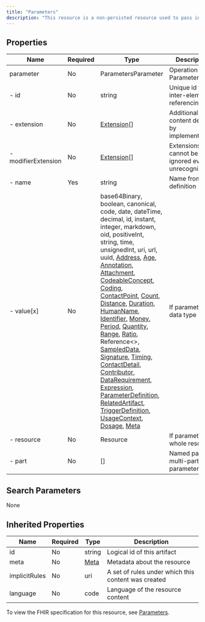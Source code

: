 ```yaml
---
title: "Parameters"
description: "This resource is a non-persisted resource used to pass information into and back from an [operation](/api/fhir/operations). It has no other use, and there is no RESTful endpoint associated with it."
---
```


## Properties

| Name                | Required | Type                                                                                                                                                                                                                                                                                                                                                                                                                                                                                                                                                                                                                                                                                                                                                                                                                                                                                                                                                                                                                                                                                                                                                                                                                                                                                                                                                                                                                                                                                                                                                                                                                                                                                                                                                                                                                                                      | Description                                            |
| ------------------- | -------- | --------------------------------------------------------------------------------------------------------------------------------------------------------------------------------------------------------------------------------------------------------------------------------------------------------------------------------------------------------------------------------------------------------------------------------------------------------------------------------------------------------------------------------------------------------------------------------------------------------------------------------------------------------------------------------------------------------------------------------------------------------------------------------------------------------------------------------------------------------------------------------------------------------------------------------------------------------------------------------------------------------------------------------------------------------------------------------------------------------------------------------------------------------------------------------------------------------------------------------------------------------------------------------------------------------------------------------------------------------------------------------------------------------------------------------------------------------------------------------------------------------------------------------------------------------------------------------------------------------------------------------------------------------------------------------------------------------------------------------------------------------------------------------------------------------------------------------------------------------- | ------------------------------------------------------ |
| parameter           | No       | ParametersParameter                                                                                                                                                                                                                                                                                                                                                                                                                                                                                                                                                                                                                                                                                                                                                                                                                                                                                                                                                                                                                                                                                                                                                                                                                                                                                                                                                                                                                                                                                                                                                                                                                                                                                                                                                                                                                                       | Operation Parameter                                    |
| - id                | No       | string                                                                                                                                                                                                                                                                                                                                                                                                                                                                                                                                                                                                                                                                                                                                                                                                                                                                                                                                                                                                                                                                                                                                                                                                                                                                                                                                                                                                                                                                                                                                                                                                                                                                                                                                                                                                                                                    | Unique id for inter-element referencing                |
| - extension         | No       | [Extension](/medical-api/fhir/data-types/extension)[]                                                                                                                                                                                                                                                                                                                                                                                                                                                                                                                                                                                                                                                                                                                                                                                                                                                                                                                                                                                                                                                                                                                                                                                                                                                                                                                                                                                                                                                                                                                                                                                                                                                                                                                                                                                                     | Additional content defined by implementations          |
| - modifierExtension | No       | [Extension](/medical-api/fhir/data-types/extension)[]                                                                                                                                                                                                                                                                                                                                                                                                                                                                                                                                                                                                                                                                                                                                                                                                                                                                                                                                                                                                                                                                                                                                                                                                                                                                                                                                                                                                                                                                                                                                                                                                                                                                                                                                                                                                     | Extensions that cannot be ignored even if unrecognized |
| - name              | Yes      | string                                                                                                                                                                                                                                                                                                                                                                                                                                                                                                                                                                                                                                                                                                                                                                                                                                                                                                                                                                                                                                                                                                                                                                                                                                                                                                                                                                                                                                                                                                                                                                                                                                                                                                                                                                                                                                                    | Name from the definition                               |
| - value[x]          | No       | base64Binary, boolean, canonical, code, date, dateTime, decimal, id, instant, integer, markdown, oid, positiveInt, string, time, unsignedInt, uri, url, uuid, [Address](/medical-api/fhir/data-types/address), [Age](/medical-api/fhir/data-types/age), [Annotation](/medical-api/fhir/data-types/annotation), [Attachment](/medical-api/fhir/data-types/attachment), [CodeableConcept](/medical-api/fhir/data-types/codeableconcept), [Coding](/medical-api/fhir/data-types/coding), [ContactPoint](/medical-api/fhir/data-types/contactpoint), [Count](/medical-api/fhir/data-types/count), [Distance](/medical-api/fhir/data-types/distance), [Duration](/medical-api/fhir/data-types/duration), [HumanName](/medical-api/fhir/data-types/humanname), [Identifier](/medical-api/fhir/data-types/identifier), [Money](/medical-api/fhir/data-types/money), [Period](/medical-api/fhir/data-types/period), [Quantity](/medical-api/fhir/data-types/quantity), [Range](/medical-api/fhir/data-types/range), [Ratio](/medical-api/fhir/data-types/ratio), Reference&lt;&gt;, [SampledData](/medical-api/fhir/data-types/sampleddata), [Signature](/medical-api/fhir/data-types/signature), [Timing](/medical-api/fhir/data-types/timing), [ContactDetail](/medical-api/fhir/data-types/contactdetail), [Contributor](/medical-api/fhir/data-types/contributor), [DataRequirement](/medical-api/fhir/data-types/datarequirement), [Expression](/medical-api/fhir/data-types/expression), [ParameterDefinition](/medical-api/fhir/data-types/parameterdefinition), [RelatedArtifact](/medical-api/fhir/data-types/relatedartifact), [TriggerDefinition](/medical-api/fhir/data-types/triggerdefinition), [UsageContext](/medical-api/fhir/data-types/usagecontext), [Dosage](/medical-api/fhir/data-types/dosage), [Meta](/medical-api/fhir/data-types/meta) | If parameter is a data type                            |
| - resource          | No       | Resource                                                                                                                                                                                                                                                                                                                                                                                                                                                                                                                                                                                                                                                                                                                                                                                                                                                                                                                                                                                                                                                                                                                                                                                                                                                                                                                                                                                                                                                                                                                                                                                                                                                                                                                                                                                                                                                  | If parameter is a whole resource                       |
| - part              | No       | []                                                                                                                                                                                                                                                                                                                                                                                                                                                                                                                                                                                                                                                                                                                                                                                                                                                                                                                                                                                                                                                                                                                                                                                                                                                                                                                                                                                                                                                                                                                                                                                                                                                                                                                                                                                                                                                        | Named part of a multi-part parameter                   |

## Search Parameters

None

## Inherited Properties

| Name          | Required | Type                                      | Description                                         |
| ------------- | -------- | ----------------------------------------- | --------------------------------------------------- |
| id            | No       | string                                    | Logical id of this artifact                         |
| meta          | No       | [Meta](/medical-api/fhir/data-types/meta) | Metadata about the resource                         |
| implicitRules | No       | uri                                       | A set of rules under which this content was created |
| language      | No       | code                                      | Language of the resource content                    |

To view the FHIR specification for this resource, see [Parameters](https://www.hl7.org/fhir/StructureDefinition/Parameters).
